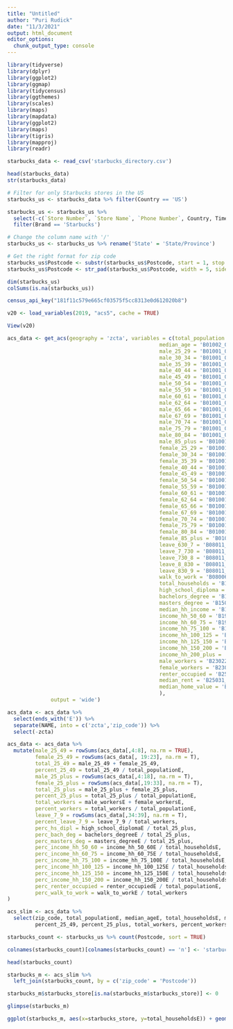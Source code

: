 ```yaml
---
title: "Untitled"
author: "Puri Rudick"
date: "11/3/2021"
output: html_document
editor_options: 
  chunk_output_type: console
---
```


```r
library(tidyverse)
library(dplyr)
library(ggplot2)
library(ggmap)
library(tidycensus)
library(ggthemes)
library(scales)
library(maps)
library(mapdata)
library(ggplot2)
library(maps)
library(tigris)
library(mapproj)
library(readr)
```

```r
starbucks_data <- read_csv('starbucks_directory.csv')

head(starbucks_data)
str(starbucks_data)
```

```r
# Filter for only Starbucks stores in the US
starbucks_us <- starbucks_data %>% filter(Country == 'US')

starbucks_us <- starbucks_us %>%
  select(-c(`Store Number`, `Store Name`, `Phone Number`, Country, Timezone)) %>%
  filter(Brand == 'Starbucks')

# Change the column name with '/'
starbucks_us <- starbucks_us %>% rename('State' = 'State/Province')

# Get the right format for zip code
starbucks_us$Postcode <- substr(starbucks_us$Postcode, start = 1, stop = 5)
starbucks_us$Postcode <- str_pad(starbucks_us$Postcode, width = 5, side = 'left', pad = '0')

dim(starbucks_us)
colSums(is.na(starbucks_us))
```

```r
census_api_key("181f11c579e665cf03575f5cc8313e0d612020b8")
```

```r
v20 <- load_variables(2019, "acs5", cache = TRUE)

View(v20)
```

```r
acs_data <- get_acs(geography = 'zcta', variables = c(total_population = 'B01001_001', 
                                                 median_age = 'B01002_001', 
                                                 male_25_29 = 'B01001_011',
                                                 male_30_34 = 'B01001_012',
                                                 male_35_39 = 'B01001_013',
                                                 male_40_44 = 'B01001_014',
                                                 male_45_49 = 'B01001_015',
                                                 male_50_54 = 'B01001_016',
                                                 male_55_59 = 'B01001_017',
                                                 male_60_61 = 'B01001_018',
                                                 male_62_64 = 'B01001_019',
                                                 male_65_66 = 'B01001_020',
                                                 male_67_69 = 'B01001_021',
                                                 male_70_74 = 'B01001_022',
                                                 male_75_79 = 'B01001_023',
                                                 male_80_84 = 'B01001_024',
                                                 male_85_plus = 'B01001_025',
                                                 female_25_29 = 'B01001_035',
                                                 female_30_34 = 'B01001_036',
                                                 female_35_39 = 'B01001_037',
                                                 female_40_44 = 'B01001_038',
                                                 female_45_49 = 'B01001_039',
                                                 female_50_54 = 'B01001_040',
                                                 female_55_59 = 'B01001_041',
                                                 female_60_61 = 'B01001_042',
                                                 female_62_64 = 'B01001_043',
                                                 female_65_66 = 'B01001_044',
                                                 female_67_69 = 'B01001_045',
                                                 female_70_74 = 'B01001_046',
                                                 female_75_79 = 'B01001_047',
                                                 female_80_84 = 'B01001_048',
                                                 female_85_plus = 'B01001_049',
                                                 leave_630_7 = 'B08011_006',
                                                 leave_7_730 = 'B08011_007',
                                                 leave_730_8 = 'B08011_008',
                                                 leave_8_830 = 'B08011_009',
                                                 leave_830_9 = 'B08011_010',
                                                 walk_to_work = 'B08006_015',
                                                 total_households = 'B11001_002',
                                                 high_school_diploma = 'B15003_017',
                                                 bachelors_degree = 'B15003_022',
                                                 masters_degree = 'B15003_023',
                                                 median_hh_income = 'B19013_001',
                                                 income_hh_50_60 = 'B19001_011',
                                                 income_hh_60_75 = 'B19001_012',
                                                 income_hh_75_100 = 'B19001_013',
                                                 income_hh_100_125 = 'B19001_014',
                                                 income_hh_125_150 = 'B19001_015',
                                                 income_hh_150_200 = 'B19001_016',
                                                 income_hh_200_plus = 'B19001_017',
                                                 male_workers = 'B23022_003',
                                                 female_workers = 'B23022_027',
                                                 renter_occupied = 'B25008_003',
                                                 median_rent = 'B25031_001',
                                                 median_home_value = 'B25077_001'
                                                 ),
              output = 'wide')
```

```r
acs_data <- acs_data %>%
  select(ends_with('E')) %>%
  separate(NAME, into = c('zcta','zip_code')) %>%
  select(-zcta)
```

```r
acs_data <- acs_data %>%
  mutate(male_25_49 = rowSums(acs_data[,4:8], na.rm = TRUE),
         female_25_49 = rowSums(acs_data[, 19:23], na.rm = T),
         total_25_49 = male_25_49 + female_25_49,
         percent_25_49 = total_25_49 / total_populationE,
         male_25_plus = rowSums(acs_data[,4:18], na.rm = T),
         female_25_plus = rowSums(acs_data[,19:33], na.rm = T),
         total_25_plus = male_25_plus + female_25_plus,
         percent_25_plus = total_25_plus / total_populationE,
         total_workers = male_workersE + female_workersE,
         percent_workers = total_workers / total_populationE,
         leave_7_9 = rowSums(acs_data[,34:39], na.rm = T),
         percent_leave_7_9 = leave_7_9 / total_workers,
         perc_hs_dipl = high_school_diplomaE / total_25_plus,
         perc_bach_deg = bachelors_degreeE / total_25_plus,
         perc_masters_deg = masters_degreeE / total_25_plus,
         perc_income_hh_50_60 = income_hh_50_60E / total_householdsE,
         perc_income_hh_60_75 = income_hh_60_75E / total_householdsE,
         perc_income_hh_75_100 = income_hh_75_100E / total_householdsE,
         perc_income_hh_100_125 = income_hh_100_125E / total_householdsE,
         perc_income_hh_125_150 = income_hh_125_150E / total_householdsE,
         perc_income_hh_150_200 = income_hh_150_200E / total_householdsE,
         perc_renter_occupied = renter_occupiedE / total_populationE,
         perc_walk_to_work = walk_to_workE / total_workers
)
```

```r
acs_slim <- acs_data %>%
  select(zip_code, total_populationE, median_ageE, total_householdsE, median_hh_incomeE, median_rentE, median_home_valueE,
         percent_25_49, percent_25_plus, total_workers, percent_workers, percent_leave_7_9, perc_hs_dipl, perc_bach_deg, perc_masters_deg, perc_income_hh_50_60, perc_income_hh_60_75, perc_income_hh_75_100, perc_income_hh_100_125, perc_income_hh_125_150, perc_income_hh_150_200, perc_renter_occupied, perc_walk_to_work)
```


```r
starbucks_count <- starbucks_us %>% count(Postcode, sort = TRUE)

colnames(starbucks_count)[colnames(starbucks_count) == 'n'] <- 'starbucks_store'

head(starbucks_count)
```


```r
starbucks_m <- acs_slim %>%
  left_join(starbucks_count, by = c('zip_code' = 'Postcode'))

starbucks_m$starbucks_store[is.na(starbucks_m$starbucks_store)] <- 0

glimpse(starbucks_m)
```

```r

ggplot(starbucks_m, aes(x=starbucks_store, y=total_householdsE)) + geom_point()

```